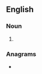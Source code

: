 {{also|Shakers}}
==English==

===Noun===
{{head|en|noun form}}

# {{plural of|en|shaker}}

===Anagrams===
* {{anagrams|en|a=aehkrss|kashers|sharkes}}